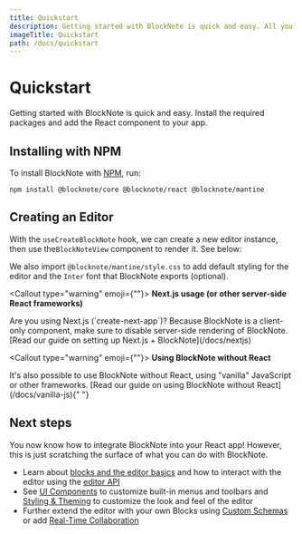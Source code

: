 ```yaml
---
title: Quickstart
description: Getting started with BlockNote is quick and easy. All you need to do is install the package and add the React component to your app!
imageTitle: Quickstart
path: /docs/quickstart
---
```



# Quickstart

Getting started with BlockNote is quick and easy. Install the required packages and add the React component to your app.

## Installing with NPM

To install BlockNote with [NPM](https://docs.npmjs.com/downloading-and-installing-node-js-and-npm), run:

```console
npm install @blocknote/core @blocknote/react @blocknote/mantine
```

## Creating an Editor

With the `useCreateBlockNote` hook, we can create a new editor instance, then use the`BlockNoteView` component to render it. See below:

<Example name="basic/minimal" />

We also import `@blocknote/mantine/style.css` to add default styling for the editor and the `Inter` font that BlockNote exports (optional).

<Callout type="warning" emoji={""}>
  <strong>Next.js usage (or other server-side React frameworks)</strong>
  <p>
    Are you using Next.js (`create-next-app`)? Because BlockNote is a
    client-only component, make sure to disable server-side rendering of
    BlockNote. [Read our guide on setting up Next.js + BlockNote](/docs/nextjs)
  </p>
</Callout>

<Callout type="warning" emoji={""}>
  <strong>Using BlockNote without React</strong>
  <p>
    It's also possible to use BlockNote without React, using "vanilla"
    JavaScript or other frameworks. [Read our guide on using BlockNote without
    React](/docs/vanilla-js){" "}
  </p>
</Callout>

## Next steps

You now know how to integrate BlockNote into your React app! However, this is just scratching the surface of what you can do with BlockNote.

- Learn about [blocks and the editor basics](/docs/editor-basics) and how to interact with the editor using the [editor API](/docs/editor-api)
- See [UI Components](/docs/ui-components) to customize built-in menus and toolbars and [Styling & Theming](/docs/styling-theming) to customize the look and feel of the editor
- Further extend the editor with your own Blocks using [Custom Schemas](/docs/custom-schemas) or add [Real-Time Collaboration](/docs/advanced/real-time-collaboration)
